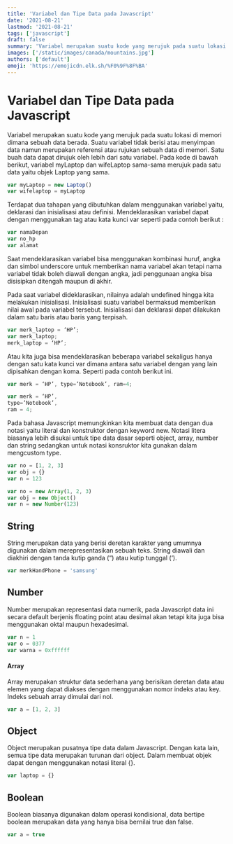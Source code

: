 ```yaml
---
title: 'Variabel dan Tipe Data pada Javascript'
date: '2021-08-21'
lastmod: '2021-08-21'
tags: ['javascript']
draft: false
summary: 'Variabel merupakan suatu kode yang merujuk pada suatu lokasi di memori dimana sebuah data berada.'
images: ['/static/images/canada/mountains.jpg']
authors: ['default']
emoji: 'https://emojicdn.elk.sh/%F0%9F%8F%BA'
---
```


# Variabel dan Tipe Data pada Javascript

Variabel merupakan suatu kode yang merujuk pada suatu lokasi di memori dimana sebuah data berada. Suatu variabel tidak berisi atau menyimpan data namun merupakan referensi atau rujukan sebuah data di memori.
Satu buah data dapat dirujuk oleh lebih dari satu variabel. Pada kode di bawah berikut, variabel myLaptop dan wifeLaptop sama-sama merujuk pada satu data yaitu objek Laptop yang sama.

```javascript
var myLaptop = new Laptop()
var wifelaptop = myLaptop
```

Terdapat dua tahapan yang dibutuhkan dalam menggunakan variabel yaitu, deklarasi dan inisialisasi atau definisi. Mendeklarasikan variabel dapat dengan menggunakan tag atau kata kunci var seperti pada contoh berikut :

```javascript
var namaDepan
var no_hp
var alamat
```

Saat mendeklarasikan variabel bisa menggunakan kombinasi huruf, angka dan simbol underscore untuk memberikan nama variabel akan tetapi nama variabel tidak boleh diawali dengan angka, jadi penggunaan angka bisa disisipkan ditengah maupun di akhir.

Pada saat variabel dideklarasikan, nilainya adalah undefined hingga kita melakukan inisialisasi. Inisialisasi suatu variabel bermaksud memberikan nilai awal pada variabel tersebut. Inisialisasi dan deklarasi dapat dilakukan dalam satu baris atau baris yang terpisah.

```javascript
var merk_laptop = ‘HP’;
var merk_laptop;
merk_laptop = ‘HP’;
```

Atau kita juga bisa mendeklarasikan beberapa variabel sekaligus hanya dengan satu kata kunci var dimana antara satu variabel dengan yang lain dipisahkan dengan koma. Seperti pada contoh berikut ini.

```javascript
var merk = ‘HP’, type=’Notebook’, ram=4;

var merk = ‘HP’,
type=’Notebook’,
ram = 4;
```

Pada bahasa Javascript memungkinkan kita membuat data dengan dua notasi yaitu literal dan konstruktor dengan keyword new. Notasi litera biasanya lebih disukai untuk tipe data dasar seperti object, array, number dan string sedangkan untuk notasi konsruktor kita gunakan dalam mengcustom type.

```javascript
var no = [1, 2, 3]
var obj = {}
var n = 123

var no = new Array(1, 2, 3)
var obj = new Object()
var n = new Number(123)
```

## String

String merupakan data yang berisi deretan karakter yang umumnya digunakan dalam merepresentasikan sebuah teks. String diawali dan diakhiri dengan tanda kutip ganda (“) atau kutip tunggal (‘).

```javascript
var merkHandPhone = 'samsung'
```

## Number

Number merupakan representasi data numerik, pada Javascript data ini secara default berjenis floating point atau desimal akan tetapi kita juga bisa menggunakan oktal maupun hexadesimal.

```javascript
var n = 1
var o = 0377
var warna = 0xffffff
```

#### Array

Array merupakan struktur data sederhana yang berisikan deretan data atau elemen yang dapat diakses dengan menggunakan nomor indeks atau key. Indeks sebuah array dimulai dari nol.

```javascript
var a = [1, 2, 3]
```

## Object

Object merupakan pusatnya tipe data dalam Javascript. Dengan kata lain, semua tipe data merupakan turunan dari object. Dalam membuat objek dapat dengan menggunakan notasi literal {}.

```javascript
var laptop = {}
```

## Boolean

Boolean biasanya digunakan dalam operasi kondisional, data bertipe boolean merupakan data yang hanya bisa bernilai true dan false.

```javascript
var a = true
```
